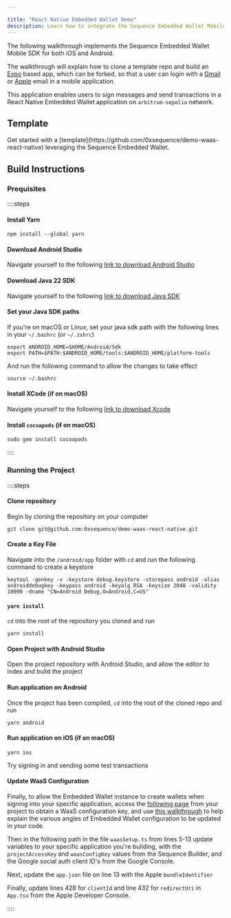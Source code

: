 ---

title: "React Native Embedded Wallet Demo"
description: Learn how to integrate the Sequence Embedded Wallet Mobile SDK in a React Native app for iOS and Android.
---




The following walkthrough implements the Sequence Embedded Wallet Mobile SDK for both iOS and Android. 

The walkthrough will explain how to clone a template repo and build an [Expo](https://expo.dev/) based app, which can be forked, so that a user can login with a [Gmail](https://console.cloud.google.com/) or [Apple](https://developer.apple.com/) email in a mobile application. 

This application enables users to sign messages and send transactions in a React Native Embedded Wallet application on `arbitrum-sepolia` network.

## Template
<Note>
Get started with a [template](https://github.com/0xsequence/demo-waas-react-native) leveraging the Sequence Embedded Wallet.
</Note>

## Build Instructions

### Prequisites
::::steps   

#### Install Yarn

```shell
npm install --global yarn
```

#### Download Android Studio

Navigate yourself to the following [link to download Android Studio](https://developer.android.com/studio)

#### Download Java 22 SDK 

Navigate yourself to the following [link to download Java SDK](https://www.oracle.com/java/technologies/downloads/)

#### Set your Java SDK paths

If you're on macOS or Linux, set your java sdk path with the following lines in your `~/.bashrc` (or `~/.zshrc`)

```shell
export ANDROID_HOME=$HOME/Android/Sdk
export PATH=$PATH:$ANDROID_HOME/tools:$ANDROID_HOME/platform-tools
```

And run the following command to allow the changes to take effect

```shell
source ~/.bashrc
```

#### Install XCode (if on macOS)

Navigate yourself to the following [link to download Xcode](https://developer.apple.com/xcode/)

#### Install `cocoapods` (if on macOS)

```
sudo gem install cocoapods
```
::::

### Running the Project

::::steps
#### Clone repository

Begin by cloning the repository on your computer

```shell
git clone git@github.com:0xsequence/demo-waas-react-native.git
```

#### Create a Key File

Navigate into the `/android/app` folder with `cd` and run the following command to create a keystore

```
keytool -genkey -v -keystore debug.keystore -storepass android -alias androiddebugkey -keypass android -keyalg RSA -keysize 2048 -validity 10000 -dname "CN=Android Debug,O=Android,C=US"
```

#### `yarn install`
`cd` into the root of the repository you cloned and run

```shell
yarn install
```

#### Open Project with Android Studio 
Open the project repository with Android Studio, and allow the editor to index and build the project

#### Run application on Android

Once the project has been compiled, `cd` into the root of the cloned repo and run

```shell
yarn android
```

#### Run application on iOS (if on macOS)

```shell
yarn ios 
```

Try signing in and sending some test transactions

#### Update WaaS Configuration

Finally, to allow the Embedded Wallet instance to create wallets when signing into your specific application, access the [following page](https://sequence.build/project/default/wallet/embedded-wallet) from your project to obtain a WaaS configuration key, and use [this walkthrough](/solutions/builder/embedded-wallet) to help explain the various angles of Embedded Wallet configuration to be updated in your code.

Then in the following path in the file `waasSetup.ts` from lines 5-13 update variables to your specific application you're building, with the `projectAccessKey` and `waasConfigKey` values from the Sequence Builder, and the Google social auth client ID's from the Google Console.

Next, update the `app.json` file on line 13 with the Apple `bundleIdentifier`

Finally, update lines 428 for `clientId` and line 432 for `redirectUri` in `App.tsx` from the Apple Developer Console.

::::
